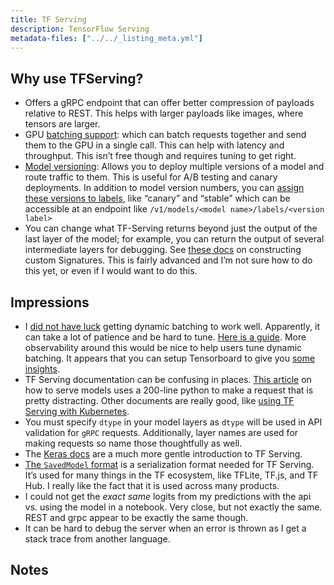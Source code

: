 ```yaml
---
title: TF Serving
description: TensorFlow Serving
metadata-files: ["../../_listing_meta.yml"]
---
```


## Why use TFServing?

- Offers a gRPC endpoint that can offer better compression of payloads relative to REST.  This helps with larger payloads like images, where tensors are larger. 
- GPU [batching support](https://www.tensorflow.org/tfx/serving/serving_config#batching_configuration): which can batch requests together and send them to the GPU in a single call.  This can help with latency and throughput.  This isn't free though and requires tuning to get right.
-  [Model versioning](https://www.tensorflow.org/tfx/serving/serving_config#serving_a_specific_version_of_a_model):  Allows you to deploy multiple versions of a model and route traffic to them.  This is useful for A/B testing and canary deployments.  In addition to model version numbers, you can [assign these versions to labels](https://www.tensorflow.org/tfx/serving/serving_config#batching_configuration), like "canary" and "stable" which can be accessible at an endpoint like `/v1/models/<model name>/labels/<version label>`
- You can change what TF-Serving returns beyond just the output of the last layer of the model; for example, you can return the output of several intermediate layers for debugging.  See [these docs](https://keras.io/examples/keras_recipes/tf_serving/#custom-signature) on constructing custom Signatures.  This is fairly advanced and I'm not sure how to do this yet, or even if I would want to do this.

## Impressions

- I [did not have luck](./gpu.ipynb) getting dynamic batching to work well.  Apparently, it can take a lot of patience and be hard to tune. [Here is a guide](https://github.com/tensorflow/serving/blob/master/tensorflow_serving/batching/README.md#batch-scheduling-parameters-and-tuning).  More observability around this would be nice to help users tune dynamic batching.  It appears that you can setup Tensorboard to give you [some insights](https://github.com/tensorflow/serving/blob/master/tensorflow_serving/g3doc/tensorboard.md).
- TF Serving documentation can be confusing in places.  [This article](https://www.tensorflow.org/tfx/serving/serving_basic) on how to serve models uses a 200-line python to make a request that is pretty distracting.  Other documents are really good, like [using TF Serving with Kubernetes](https://www.tensorflow.org/tfx/serving/serving_kubernetes).
- You must specify `dtype` in your model layers as `dtype` will be used in API validation for `gRPC` requests.  Additionally, layer names are used for making requests so name those thoughtfully as well. 
- The [Keras docs](https://keras.io/examples/keras_recipes/tf_serving/) are a much more gentle introduction to TF Serving. 
- [The `SavedModel` format](https://www.tensorflow.org/guide/saved_model) is a serialization format needed for TF Serving. It's used for many things in the TF ecosystem, like TFLite, TF.js, and TF Hub.  I really like the fact that it is used across many products.
- I could not get the _exact same_ logits from my predictions with the api vs. using the model in a notebook.  Very close, but not exactly the same.  REST and grpc appear to be exactly the same though.
- It can be hard to debug the server when an error is thrown as I get a stack trace from another language.

## Notes